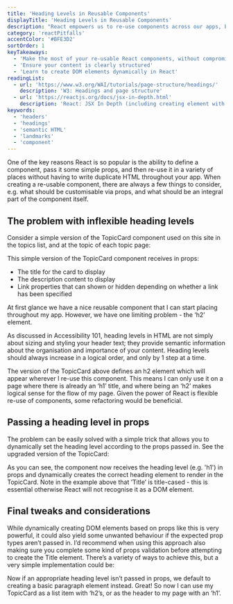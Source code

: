 ```yaml
---
title: 'Heading Levels in Reusable Components'
displayTitle: 'Heading Levels in Reusable Components'
description: "React empowers us to re-use components across our apps, but it's important to consider how component re-use could affect accessibility. This topic demonstrates an easy way to build flexible components that don't compromise heading level structure."
category: 'reactPitfalls'
accentColor: '#BFE3D2'
sortOrder: 1
keyTakeaways:
  - 'Make the most of your re-usable React components, without compromising accessibility'
  - 'Ensure your content is clearly structured'
  - 'Learn to create DOM elements dynamically in React'
readingList:
  - url: 'https://www.w3.org/WAI/tutorials/page-structure/headings/'
    description: 'W3: Headings and page structure'
  - url: 'https://reactjs.org/docs/jsx-in-depth.html'
    description: 'React: JSX In Depth (including creating element with type chosen at runtime)'
keywords:
  - 'headers'
  - 'headings'
  - 'semantic HTML'
  - 'landmarks'
  - 'component'
---
```


One of the key reasons React is so popular is the ability to define a component, pass it some simple props, and then re-use it in a variety of places without having to write duplicate HTML throughout your app. When creating a re-usable component, there are always a few things to consider, e.g. what should be customisable via props, and what should be an integral part of the component itself.

## The problem with inflexible heading levels

Consider a simple version of the TopicCard component used on this site in the topics list, and at the topic of each topic page:

<Gist url="https://gist.github.com/aitchiss/85de272b6e984f2d9986fd305ab8ec4b" />

This simple version of the TopicCard component receives in props:

- The title for the card to display
- The description content to display
- Link properties that can shown or hidden depending on whether a link has been specified

At first glance we have a nice reusable component that I can start placing throughout my app. However, we have one limiting problem - the ‘h2’ element.

As discussed in <Link to="/why-accessibility">Accessibility 101</Link>, heading levels in HTML are not simply about sizing and styling your header text; they provide semantic information about the organisation and importance of your content. Heading levels should always increase in a logical order, and only by 1 step at a time.

The version of the TopicCard above defines an h2 element which will appear wherever I re-use this component. This means I can only use it on a page where there is already an ‘h1’ title, and where being an ‘h2’ makes logical sense for the flow of my page. Given the power of React is flexible re-use of components, some refactoring would be beneficial.

## Passing a heading level in props

The problem can be easily solved with a simple trick that allows you to dynamically set the heading level according to the props passed in. See the upgraded version of the TopicCard:

<Gist url="https://gist.github.com/aitchiss/cdb5091a55af0cd0090bf746088b7f41" />

As you can see, the component now receives the heading level (e.g. 'h1') in props and dynamically creates the correct heading element to render in the TopicCard. Note in the example above that ’Title’ is title-cased - this is essential otherwise React will not recognise it as a DOM element.

## Final tweaks and considerations

While dynamically creating DOM elements based on props like this is very powerful, it could also yield some unwanted behaviour if the expected prop types aren’t passed in. I’d recommend when using this approach also making sure you complete some kind of props validation before attempting to create the Title element. There’s a variety of ways to achieve this, but a very simple implementation could be:

<Gist url="https://gist.github.com/aitchiss/6bb5fc90523d6ca299155eb95b12afef" />

Now if an appropriate heading level isn’t passed in props, we default to creating a basic paragraph element instead. Great! So now I can use my TopicCard as a list item with ‘h2’s, or as the header to my page with an ‘h1’.
